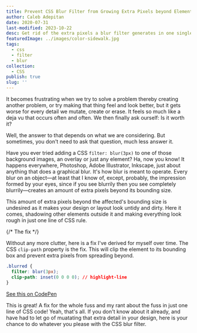 ```yaml
---
title: Prevent CSS Blur Filter from Growing Extra Pixels beyond Element's Box
author: Caleb Adepitan
date: 2020-07-31
last-modified: 2023-10-22
desc: Get rid of the extra pixels a blur filter generates in one single CSS rule.
featuredImage: ../images/color-sidewalk.jpg
tags:
  - css
  - filter
  - blur
collection:
  - CSS
publish: true
slug: ''
---
```


It becomes frustrating when we try to solve a problem thereby creating another problem, or try
making that thing feel and look better, but it gets worse for every detail we mutate, create or
erase. It feels so much like a deja vu that occurs often and often. We then finally ask ourself: Is
it worth it?

Well, the answer to that depends on what we are considering. But sometimes, you don't need to ask
that question, much less answer it.

Have you ever tried adding a CSS `filter: blur(3px)` to one of those background images, an overlay
or just any element? Ha, now you know! It happens everywhere, Photoshop, Adobe Illustrator,
Inkscape, just about anything that does a graphical blur. It's how blur is meant to operate. Every
blur on an object&mdash;at least that I know of, except, probably, the impression formed by your
eyes, since if you see blurrily then you see completely blurrily&mdash;creates an amount of extra
pixels beyond its bounding size.

This amount of extra pixels beyond the affected's bounding size is undesired as it makes your design
or layout look untidy and dirty. Here it comes, shadowing other elements outside it and making
everything look rough in just one line of CSS rule.

{/* The fix */}

Without any more clutter, here is a fix I've derived for myself over time. The CSS `clip-path`
property is the fix. This will clip the element to its bounding box and prevent extra pixels from
spreading beyond.

```css
.blurred {
  filter: blur(3px);
  clip-path: inset(0 0 0 0); // highlight-line
}
```

[See this on CodePen](https://codepen.io/calebpitan/pen/mdPdEOr)

This is great! A fix for the whole fuss and my rant about the fuss in just one line of CSS code!
Yeah, that's all. If you don't know about it already, and have had to let go of muatating that extra
detail in your design, here is your chance to do whatever you please with the CSS blur filter.
